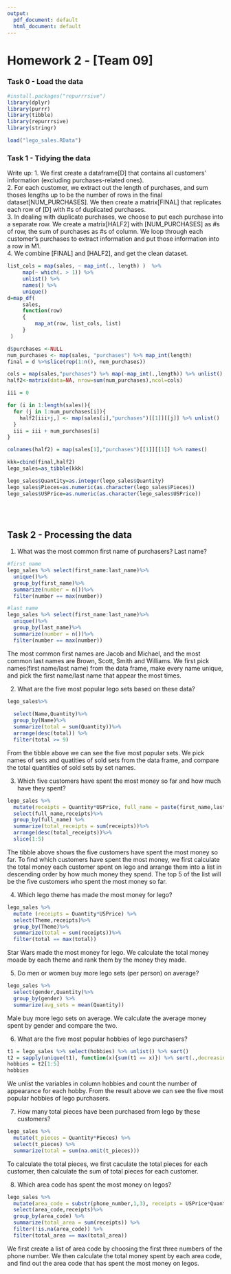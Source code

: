 ```yaml
---
output:
  pdf_document: default
  html_document: default
---
```

Homework 2 - [Team 09]
========================================================

### Task 0 - Load the data

```r
#install.packages("repurrrsive")
library(dplyr)
library(purrr)
library(tibble)
library(repurrrsive)
library(stringr)

load("lego_sales.RData")
```


### Task 1 - Tidying the data

Write up: 
1. We first create a dataframe[D] that contains all customers' information (excluding purchases-related ones). \
2. For each customer, we extract out the length of purchases, and sum thoses lengths up to be the number of rows in the final dataset[NUM_PURCHASES]. We then create a matrix[FINAL] that replicates each row of [D] with #s of duplicated purchases.\
3. In dealing with duplicate purchases, we choose to put each purchase into a separate row. 
We create a matrix[HALF2] with [NUM_PURCHASES] as #s of row, the sum of purchases as #s of column. We loop through each customer's purchases to extract information and put those information into a row in M1.\
4. We combine [FINAL] and [HALF2], and get the clean dataset.\

```r
list_cols = map(sales, ~ map_int(., length) )  %>% 
     map(~ which(. > 1)) %>% 
     unlist() %>% 
     names() %>% 
     unique()
d=map_df(
     sales, 
     function(row)
     {
         map_at(row, list_cols, list)
     }
 )

d$purchases <-NULL
num_purchases <- map(sales, "purchases") %>% map_int(length)
final = d %>%slice(rep(1:n(), num_purchases))

cols = map(sales,"purchases") %>% map(~map_int(.,length)) %>% unlist() %>% max()
half2<-matrix(data=NA, nrow=sum(num_purchases),ncol=cols)

iii = 0

for (i in 1:length(sales)){
  for (j in 1:num_purchases[i]){
    half2[iii+j,] <- map(sales[i],"purchases")[[1]][[j]] %>% unlist()
  }
  iii = iii + num_purchases[i]
}

colnames(half2) = map(sales[1],"purchases")[[1]][[1]] %>% names()

kkk=cbind(final,half2)
lego_sales=as_tibble(kkk) 

lego_sales$Quantity=as.integer(lego_sales$Quantity)
lego_sales$Pieces=as.numeric(as.character(lego_sales$Pieces))
lego_sales$USPrice=as.numeric(as.character(lego_sales$USPrice))
  
```


<br/>

## Task 2 - Processing the data


1. What was the most common first name of purchasers? Last name?

```r
#first name
lego_sales %>% select(first_name:last_name)%>%
  unique()%>%
  group_by(first_name)%>%
  summarize(number = n())%>%
  filter(number == max(number))

#last name
lego_sales %>% select(first_name:last_name)%>%
  unique()%>%
  group_by(last_name)%>%
  summarize(number = n())%>%
  filter(number == max(number))

```

The most common first names are Jacob and Michael, and the most common last names are Brown, Scott, Smith and Williams. We first pick names(first name/last name) from the data frame, make every name unique, and pick the first name/last name that appear the most times.



2. What are the five most popular lego sets based on these data?

```r
lego_sales%>%
  
  select(Name,Quantity)%>%
  group_by(Name)%>%
  summarize(total = sum(Quantity))%>%
  arrange(desc(total)) %>%
  filter(total >= 9)

```

From the tibble above we can see the five most popular sets. We pick names of sets and quatities of sold sets from the data frame, and compare the total quantities of sold sets by set names. 



3. Which five customers have spent the most money so far and how much have they spent?

```r
lego_sales %>% 
  mutate(receipts = Quantity*USPrice, full_name = paste(first_name,last_name)) %>% 
  select(full_name,receipts)%>%
  group_by(full_name) %>% 
  summarize(total_receipts = sum(receipts))%>%
  arrange(desc(total_receipts))%>%
  slice(1:5)
```

The tibble above shows the five customers have spent the most money so far. To find which customers have spent the most money, we first calculate the total money each customer spent on lego and arrange them into a list in descending order by how much money they spend. The top 5 of the list will be the five customers who spent the most money so far.



4. Which lego theme has made the most money for lego?

```r
lego_sales %>% 
  mutate (receipts = Quantity*USPrice) %>% 
  select(Theme,receipts)%>%
  group_by(Theme)%>%
  summarize(total = sum(receipts))%>%
  filter(total == max(total))

```

Star Wars made the most money for lego. We calculate the total money moade by each theme and rank them by the money they made.



5. Do men or women buy more lego sets (per person) on average?

```r
lego_sales %>%
  select(gender,Quantity)%>%
  group_by(gender) %>% 
  summarize(avg_sets = mean(Quantity))

```

Male buy more lego sets on average. We calculate the average money spent by gender and compare the two.



6. What are the five most popular hobbies of lego purchasers?

```r
t1 = lego_sales %>% select(hobbies) %>% unlist() %>% sort()
t2 = sapply(unique(t1), function(x){sum(t1 == x)}) %>% sort(.,decreasing = TRUE)
hobbies = t2[1:5]
hobbies

```

We unlist the variables in column hobbies and count the number of appearance for each hobby. From the result above we can see the five most popular hobbies of lego purchasers.



7. How many total pieces have been purchased from lego by these customers?

```r

lego_sales %>% 
  mutate(t_pieces = Quantity*Pieces) %>% 
  select(t_pieces) %>% 
  summarize(total = sum(na.omit(t_pieces)))

```

To calculate the total pieces, we first caculate the total pieces for each customer, then calculate the sum of total pieces for each customer.



8. Which area code has spent the most money on legos?

```r
lego_sales %>% 
  mutate(area_code = substr(phone_number,1,3), receipts = USPrice*Quantity) %>% 
  select(area_code,receipts)%>%
  group_by(area_code) %>%
  summarize(total_area = sum(receipts)) %>% 
  filter(!is.na(area_code)) %>% 
  filter(total_area == max(total_area))

```

We first create a list of area code by choosing the first three numbers of the phone number. We then calculate the total money spent by each area code, and find out the area code that has spent the most money on legos.


